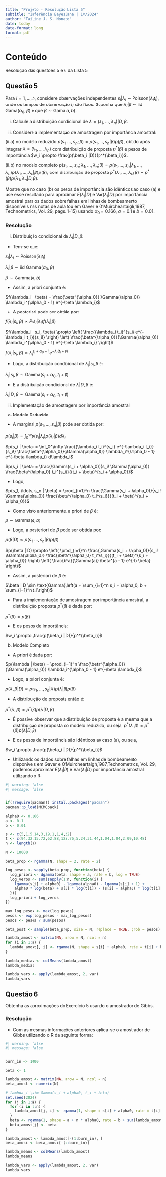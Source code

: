 ```yaml
---
title: "Projeto - Resolução Lista 5"
subtitle: "Inferência Bayesiana | 1º/2024"
author: "Tailine J. S. Nonato"
date: today
date-format: long
format: pdf
---
```


# Conteúdo

Resolução das questões 5 e 6 da Lista 5

## Questão 5

Para $i = 1,...,n$, considere observações independentes $s_i|\lambda_i \sim \text{Poisson}(\lambda_i t_i)$, onde os tempos de observação $t_i$ são fixos. Suponha que $\lambda_i|\beta \sim \text{iid Gama}(\alpha_0,\beta)$ e que $\beta \sim \text{Gama}(a,b)$.

(i) Calcule a distribuição condicional de $\lambda= (\lambda_1,...,\lambda_n) |D,\beta$.

(ii) Considere a implementação de amostragem por importância amostral: 

  (ii.a) no modelo reduzido $p(s_1,...,s_n;\beta) = p(s_1,...,s_n |\beta) p(\beta)$, obtido após integrar $\lambda= (\lambda_1,...,\lambda_n)$ com distribuição de proposta $p^*(\beta)$ e pesos de importância $w_i \propto \frac{p(\beta_i |D)}{p^*(\beta_i)}$. 

  (ii.b) no modelo completo $p(s_1,...,s_n;\lambda_1,...,\lambda_n;\beta) = p(s_1,...,s_n |\lambda_1,...,\lambda_n) p(\lambda_1,...,\lambda_n |\beta) p(\beta)$, com distribuição de proposta $p^*(\lambda_1,...,\lambda_n;\beta) = p^*(\beta) p(\lambda_1,\lambda_n |D,\beta)$.

Mostre que no caso (b) os pesos de importância são idênticos ao caso (a) e use esse resultado para aproximar $E(\lambda_i |D)$ e $\text{Var}(\lambda_i |D)$ por importância amostral para os dados sobre falhas em linhas de bombeamento disponíveis nas notas de aula (ou em Gaver e O’Muircheartaigh,1987, Technometrics, Vol. 29, pags. 1-15) usando $\alpha_0 = 0.166$, $a = 0.1$ e $b = 0.01$.

### Resolução
(i) Distribuição condicional de $\lambda_i | D, \beta$:

- Tem-se que:

$s_i | \lambda_i \sim \text{Poisson}(\lambda_i t_i)$

$\lambda_i | \beta \sim \text{iid Gamma}(\alpha_0, \beta)$

$\beta \sim \text{Gamma}(a, b)$

- Assim, a priori conjunta é:

$f(\lambda_i | \beta) = \frac{\beta^{\alpha_0}}{\Gamma(\alpha_0)} \lambda_i^{\alpha_0 - 1} e^{-\beta \lambda_i}$

- A posteriori pode ser obtida por:

$f(\lambda_i | s_i, \beta) \propto P(s_i | \lambda_i) f(\lambda_i | \beta)$

$f(\lambda_i | s_i, \beta) \propto \left( \frac{(\lambda_i t_i)^{s_i} e^{-\lambda_i t_i}}{s_i!} \right) \left( \frac{\beta^{\alpha_0}}{\Gamma(\alpha_0)} \lambda_i^{\alpha_0 - 1} e^{-\beta \lambda_i} \right)$

$f(\lambda_i | s_i, \beta) \propto \lambda_i^{s_i + \alpha_0 - 1} e^{-\lambda_i(t_i + \beta)}$

- Logo, a distribuição condicional de $\lambda_i | s_i, \beta$ é:

$\lambda_i | s_i, \beta \sim \text{Gamma}(s_i + \alpha_0, t_i + \beta)$

- E a distribuição condicional de $\lambda | D, \beta$ é:

$\lambda_i | D, \beta \sim \text{Gamma}(s_i + \alpha_0, t_i + \beta)$


(ii) Implementação de amostragem por importância amostral

  (a) Modelo Reduzido

- A marginal $p(s_1, \ldots, s_n | \beta)$ pode ser obtida por:

$p(s_i | \beta) = \int_0^\infty p(s_i | \lambda_i) p(\lambda_i | \beta) d\lambda_i$

$p(s_i | \beta) = \int_0^\infty \frac{(\lambda_i t_i)^{s_i} e^{-\lambda_i t_i}}{s_i!} \frac{\beta^{\alpha_0}}{\Gamma(\alpha_0)} \lambda_i^{\alpha_0 - 1} e^{-\beta \lambda_i} d\lambda_i$

$p(s_i | \beta) = \frac{\Gamma(s_i + \alpha_0)}{s_i! \Gamma(\alpha_0)} \frac{\beta^{\alpha_0} t_i^{s_i}}{(t_i + \beta)^{s_i + \alpha_0}}$

- Logo,

$p(s_1, \ldots, s_n | \beta) = \prod_{i=1}^n \frac{\Gamma(s_i + \alpha_0)}{s_i! \Gamma(\alpha_0)} \frac{\beta^{\alpha_0} t_i^{s_i}}{(t_i + \beta)^{s_i + \alpha_0}}$

- Como visto anteriormente, a priori de $\beta$ é:

$\beta \sim \text{Gamma}(a, b)$

- Logo, a posteriori de $\beta$ pode ser obtida por:

$p(\beta | D) \propto p(s_1, \ldots, s_n | \beta) p(\beta)$

$p(\beta | D) \propto \left( \prod_{i=1}^n \frac{\Gamma(s_i + \alpha_0)}{s_i! \Gamma(\alpha_0)} \frac{\beta^{\alpha_0} t_i^{s_i}}{(t_i + \beta)^{s_i + \alpha_0}} \right) \left( \frac{b^a}{\Gamma(a)} \beta^{a - 1} e^{-b \beta} \right)$

- Assim, a posteriori de $\beta$ é:

$\beta | D \sim \text{Gamma}\left(a + \sum_{i=1}^n s_i + \alpha_0, b + \sum_{i=1}^n t_i\right)$

- Para a implementação de amostragem por importância amostral, a distribuição proposta $p^*(\beta)$ é dada por:

$p^*(\beta) = p(\beta)$

- E os pesos de importância:

$w_i \propto \frac{p(\beta_i | D)}{p^*(\beta_i)}$

  (b) Modelo Completo

- A priori é dada por:

$p(\lambda | \beta) = \prod_{i=1}^n \frac{\beta^{\alpha_0}}{\Gamma(\alpha_0)} \lambda_i^{\alpha_0 - 1} e^{-\beta \lambda_i}$

- Logo, a priori conjunta é:

$p(\lambda, \beta | D) \propto p(s_1, \ldots, s_n | \lambda) p(\lambda | \beta) p(\beta)$

- A distribuição de proposta então é:

$p^*(\lambda, \beta) = p^*(\beta) p(\lambda | D, \beta)$

- É possível observar que a distribuição de proposta é a mesma que a distribuição de proposta do modelo reduzido, ou seja, $p^*(\lambda, \beta) = p^*(\beta) p(\lambda | D, \beta)$

- E os pesos de importância são idênticos ao caso (a), ou seja,

$w_i \propto \frac{p(\beta_i | D)}{p^*(\beta_i)}$

- Utilizando os dados sobre falhas em linhas de bombeamento disponíveis em Gaver e O’Muircheartaigh,1987,Technometrics, Vol. 29, podemos aproximar $E(\lambda_i | D)$ e $\text{Var}(\lambda_i | D)$ por importância amostral utilizando o R:

```r
#| warning: false
#| message: false


if(!require(pacman)) install.packages("pacman")
pacman::p_load(MCMCpack)

alpha0 <- 0.166
a <- 0.1
b <- 0.01

s <- c(5,1,5,14,3,19,1,1,4,22)
t <- c(94.32,15.72,62.88,125.76,5.24,31.44,1.04,1.04,2.09,10.48)
n <- length(s)

N <- 10000

beta_prop <- rgamma(N, shape = 2, rate = 2)

log_pesos <- sapply(beta_prop, function(beta) {
  log_priori <- dgamma(beta, shape = a, rate = b, log = TRUE)
  log_veros <- sum(sapply(1:n, function(i) {
    lgamma(s[i] + alpha0) - lgamma(alpha0) - lgamma(s[i] + 1) +
    alpha0 * log(beta) + s[i] * log(t[i]) - (s[i] + alpha0) * log(t[i] + beta)
  }))
  log_priori + log_veros
})

max_log_pesos <- max(log_pesos)
pesos <- exp(log_pesos - max_log_pesos)
pesos <- pesos / sum(pesos)

beta_post <- sample(beta_prop, size = N, replace = TRUE, prob = pesos)

lambda_amost <- matrix(NA, nrow = N, ncol = n)
for (i in 1:n) {
  lambda_amost[, i] <- rgamma(N, shape = s[i] + alpha0, rate = t[i] + beta_post)
}

lambda_medias <- colMeans(lambda_amost)
lambda_medias

lambda_vars <- apply(lambda_amost, 2, var)
lambda_vars
```

## Questão 6

Obtenha as aproximações do Exercício 5 usando o amostrador de Gibbs.

### Resolução

- Com as mesmas informações anteriores aplica-se o amostrador de Gibbs utilizando o R da seguinte forma:

```r
#| warning: false
#| message: false


burn_in <- 1000

beta <- 1

lambda_amost <- matrix(NA, nrow = N, ncol = n)
beta_amost <- numeric(N)

# lambda_i \sim Gamma(s_i + alpha0, t_i + beta)
set.seed(2024)
for (j in 1:N) {
  for (i in 1:n) {
    lambda_amost[j, i] <- rgamma(1, shape = s[i] + alpha0, rate = t[i] + beta)
  }
  beta <- rgamma(1, shape = a + n * alpha0, rate = b + sum(lambda_amost[j, ]))
  beta_amost[j] <- beta
}

lambda_amost <- lambda_amost[-(1:burn_in), ]
beta_amost <- beta_amost[-(1:burn_in)]

lambda_means <- colMeans(lambda_amost)
lambda_means

lambda_vars <- apply(lambda_amost, 2, var)
lambda_vars
```
